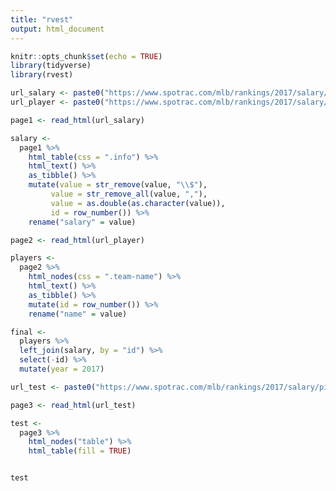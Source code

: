 ```yaml
---
title: "rvest"
output: html_document
---
```


```r
knitr::opts_chunk$set(echo = TRUE)
library(tidyverse)
library(rvest)
```

```r
url_salary <- paste0("https://www.spotrac.com/mlb/rankings/2017/salary/pitching/")
url_player <- paste0("https://www.spotrac.com/mlb/rankings/2017/salary/pitching/")

page1 <- read_html(url_salary)

salary <- 
  page1 %>%
    html_table(css = ".info") %>%
    html_text() %>%
    as_tibble() %>%
    mutate(value = str_remove(value, "\\$"),
         value = str_remove_all(value, ","),
         value = as.double(as.character(value)),
         id = row_number()) %>%
    rename("salary" = value)

page2 <- read_html(url_player)

players <- 
  page2 %>%
    html_nodes(css = ".team-name") %>%
    html_text() %>%
    as_tibble() %>%
    mutate(id = row_number()) %>%
    rename("name" = value)


```

```r
final <- 
  players %>%
  left_join(salary, by = "id") %>%
  select(-id) %>%
  mutate(year = 2017)
```

```r
url_test <- paste0("https://www.spotrac.com/mlb/rankings/2017/salary/pitching/")

page3 <- read_html(url_test)

test <-
  page3 %>%
    html_nodes("table") %>%
    html_table(fill = TRUE)


test

```























